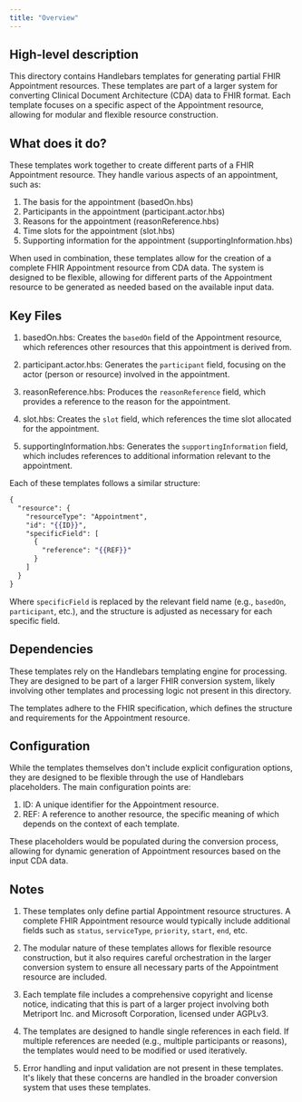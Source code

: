 ```yaml
---
title: "Overview"
---
```


## High-level description
This directory contains Handlebars templates for generating partial FHIR Appointment resources. These templates are part of a larger system for converting Clinical Document Architecture (CDA) data to FHIR format. Each template focuses on a specific aspect of the Appointment resource, allowing for modular and flexible resource construction.

## What does it do?
These templates work together to create different parts of a FHIR Appointment resource. They handle various aspects of an appointment, such as:

1. The basis for the appointment (basedOn.hbs)
2. Participants in the appointment (participant.actor.hbs)
3. Reasons for the appointment (reasonReference.hbs)
4. Time slots for the appointment (slot.hbs)
5. Supporting information for the appointment (supportingInformation.hbs)

When used in combination, these templates allow for the creation of a complete FHIR Appointment resource from CDA data. The system is designed to be flexible, allowing for different parts of the Appointment resource to be generated as needed based on the available input data.

## Key Files
1. basedOn.hbs: Creates the `basedOn` field of the Appointment resource, which references other resources that this appointment is derived from.

2. participant.actor.hbs: Generates the `participant` field, focusing on the actor (person or resource) involved in the appointment.

3. reasonReference.hbs: Produces the `reasonReference` field, which provides a reference to the reason for the appointment.

4. slot.hbs: Creates the `slot` field, which references the time slot allocated for the appointment.

5. supportingInformation.hbs: Generates the `supportingInformation` field, which includes references to additional information relevant to the appointment.

Each of these templates follows a similar structure:

```handlebars
{
  "resource": {
    "resourceType": "Appointment",
    "id": "{{ID}}",
    "specificField": [
      {
        "reference": "{{REF}}"
      }
    ]
  }
}
```

Where `specificField` is replaced by the relevant field name (e.g., `basedOn`, `participant`, etc.), and the structure is adjusted as necessary for each specific field.

## Dependencies
These templates rely on the Handlebars templating engine for processing. They are designed to be part of a larger FHIR conversion system, likely involving other templates and processing logic not present in this directory.

The templates adhere to the FHIR specification, which defines the structure and requirements for the Appointment resource.

## Configuration
While the templates themselves don't include explicit configuration options, they are designed to be flexible through the use of Handlebars placeholders. The main configuration points are:

1. ID: A unique identifier for the Appointment resource.
2. REF: A reference to another resource, the specific meaning of which depends on the context of each template.

These placeholders would be populated during the conversion process, allowing for dynamic generation of Appointment resources based on the input CDA data.

## Notes
1. These templates only define partial Appointment resource structures. A complete FHIR Appointment resource would typically include additional fields such as `status`, `serviceType`, `priority`, `start`, `end`, etc.

2. The modular nature of these templates allows for flexible resource construction, but it also requires careful orchestration in the larger conversion system to ensure all necessary parts of the Appointment resource are included.

3. Each template file includes a comprehensive copyright and license notice, indicating that this is part of a larger project involving both Metriport Inc. and Microsoft Corporation, licensed under AGPLv3.

4. The templates are designed to handle single references in each field. If multiple references are needed (e.g., multiple participants or reasons), the templates would need to be modified or used iteratively.

5. Error handling and input validation are not present in these templates. It's likely that these concerns are handled in the broader conversion system that uses these templates.